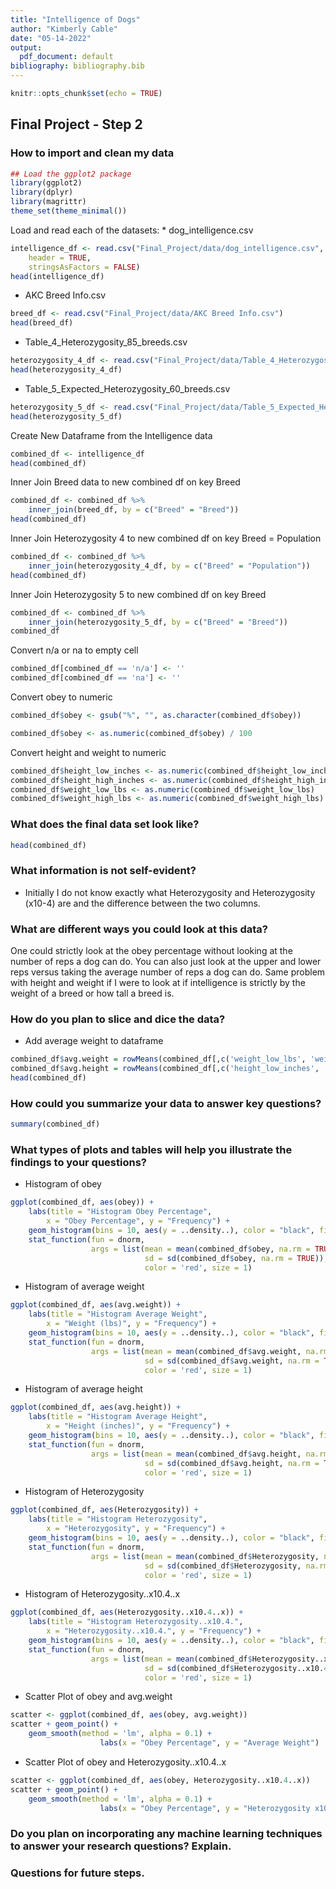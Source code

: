 ```yaml
---
title: "Intelligence of Dogs"
author: "Kimberly Cable"
date: "05-14-2022"
output:
  pdf_document: default
bibliography: bibliography.bib
---
```


```r
knitr::opts_chunk$set(echo = TRUE)
```

## Final Project - Step 2

### How to import and clean my data

```r
## Load the ggplot2 package
library(ggplot2)
library(dplyr)
library(magrittr)
theme_set(theme_minimal())
```


Load and read each of the datasets:
* dog_intelligence.csv

```r
intelligence_df <- read.csv("Final_Project/data/dog_intelligence.csv", 
    header = TRUE, 
    stringsAsFactors = FALSE)
head(intelligence_df)
```

* AKC Breed Info.csv

```r
breed_df <- read.csv("Final_Project/data/AKC Breed Info.csv")
head(breed_df)
```

* Table_4_Heterozygosity_85_breeds.csv

```r
heterozygosity_4_df <- read.csv("Final_Project/data/Table_4_Heterozygosity_85_breeds.csv")
head(heterozygosity_4_df)
```

* Table_5_Expected_Heterozygosity_60_breeds.csv

```r
heterozygosity_5_df <- read.csv("Final_Project/data/Table_5_Expected_Heterozygosity_60_breeds.csv")
head(heterozygosity_5_df)
```


Create New Dataframe from the Intelligence data

```r
combined_df <- intelligence_df
head(combined_df)
```


Inner Join Breed data to new combined df on key Breed

```r
combined_df <- combined_df %>% 
    inner_join(breed_df, by = c("Breed" = "Breed"))
head(combined_df)
```

Inner Join Heterozygosity 4 to new combined df on key Breed = Population

```r
combined_df <- combined_df %>% 
    inner_join(heterozygosity_4_df, by = c("Breed" = "Population"))
head(combined_df)
```

Inner Join Heterozygosity 5 to new combined df on key Breed

```r
combined_df <- combined_df %>% 
    inner_join(heterozygosity_5_df, by = c("Breed" = "Breed"))
combined_df
```

Convert n/a or na to empty cell
```r
combined_df[combined_df == 'n/a'] <- ''
combined_df[combined_df == 'na'] <- ''
```


Convert obey to numeric

```r
combined_df$obey <- gsub("%", "", as.character(combined_df$obey)) 

combined_df$obey <- as.numeric(combined_df$obey) / 100
```

Convert height and weight to numeric

```r
combined_df$height_low_inches <- as.numeric(combined_df$height_low_inches)
combined_df$height_high_inches <- as.numeric(combined_df$height_high_inches)
combined_df$weight_low_lbs <- as.numeric(combined_df$weight_low_lbs)
combined_df$weight_high_lbs <- as.numeric(combined_df$weight_high_lbs)
```

### What does the final data set look like?

```r
head(combined_df)
```

### What information is not self-evident?
* Initially I do not know exactly what Heterozygosity and Heterozygosity (x10-4) are and the difference between the two columns.

### What are different ways you could look at this data?
One could strictly look at the obey percentage without looking at the number of reps a dog can do. You can also just look at the upper and lower reps versus taking the average number of reps a dog can do. Same problem with height and weight if I were to look at if intelligence is strictly by the weight of a breed or how tall a breed is.

### How do you plan to slice and dice the data?

* Add average weight to dataframe

```r
combined_df$avg.weight = rowMeans(combined_df[,c('weight_low_lbs', 'weight_high_lbs')], na.rm = TRUE)
combined_df$avg.height = rowMeans(combined_df[,c('height_low_inches', 'height_high_inches')], na.rm = TRUE)
head(combined_df)
```

### How could you summarize your data to answer key questions?

```r
summary(combined_df)
```

### What types of plots and tables will help you illustrate the findings to your questions?

* Histogram of obey

```r
ggplot(combined_df, aes(obey)) + 
    labs(title = "Histogram Obey Percentage", 
        x = "Obey Percentage", y = "Frequency") +
    geom_histogram(bins = 10, aes(y = ..density..), color = "black", fill = "black") +
    stat_function(fun = dnorm, 
                  args = list(mean = mean(combined_df$obey, na.rm = TRUE), 
                              sd = sd(combined_df$obey, na.rm = TRUE)),
                              color = 'red', size = 1)
```

* Histogram of average weight

```r
ggplot(combined_df, aes(avg.weight)) + 
    labs(title = "Histogram Average Weight", 
        x = "Weight (lbs)", y = "Frequency") +
    geom_histogram(bins = 10, aes(y = ..density..), color = "black", fill = "black") +
    stat_function(fun = dnorm, 
                  args = list(mean = mean(combined_df$avg.weight, na.rm = TRUE), 
                              sd = sd(combined_df$avg.weight, na.rm = TRUE)),
                              color = 'red', size = 1)
```

* Histogram of average height

```r
ggplot(combined_df, aes(avg.height)) + 
    labs(title = "Histogram Average Height", 
        x = "Height (inches)", y = "Frequency") +
    geom_histogram(bins = 10, aes(y = ..density..), color = "black", fill = "black") +
    stat_function(fun = dnorm, 
                  args = list(mean = mean(combined_df$avg.height, na.rm = TRUE), 
                              sd = sd(combined_df$avg.height, na.rm = TRUE)),
                              color = 'red', size = 1)
```

* Histogram of Heterozygosity

```r
ggplot(combined_df, aes(Heterozygosity)) + 
    labs(title = "Histogram Heterozygosity", 
        x = "Heterozygosity", y = "Frequency") +
    geom_histogram(bins = 10, aes(y = ..density..), color = "black", fill = "black") +
    stat_function(fun = dnorm, 
                  args = list(mean = mean(combined_df$Heterozygosity, na.rm = TRUE), 
                              sd = sd(combined_df$Heterozygosity, na.rm = TRUE)),
                              color = 'red', size = 1)
```

* Histogram of Heterozygosity..x10.4..x

```r
ggplot(combined_df, aes(Heterozygosity..x10.4..x)) + 
    labs(title = "Histogram Heterozygosity..x10.4.", 
        x = "Heterozygosity..x10.4.", y = "Frequency") +
    geom_histogram(bins = 10, aes(y = ..density..), color = "black", fill = "black") +
    stat_function(fun = dnorm, 
                  args = list(mean = mean(combined_df$Heterozygosity..x10.4..x, na.rm = TRUE), 
                              sd = sd(combined_df$Heterozygosity..x10.4..x, na.rm = TRUE)),
                              color = 'red', size = 1)
```

* Scatter Plot of obey and avg.weight

```r
scatter <- ggplot(combined_df, aes(obey, avg.weight))
scatter + geom_point() +
    geom_smooth(method = 'lm', alpha = 0.1) +
                    labs(x = "Obey Percentage", y = "Average Weight")
```
* Scatter Plot of obey and Heterozygosity..x10.4..x

```r
scatter <- ggplot(combined_df, aes(obey, Heterozygosity..x10.4..x))
scatter + geom_point() +
    geom_smooth(method = 'lm', alpha = 0.1) +
                    labs(x = "Obey Percentage", y = "Heterozygosity x10.4")
```


### Do you plan on incorporating any machine learning techniques to answer your research questions? Explain.

### Questions for future steps.
